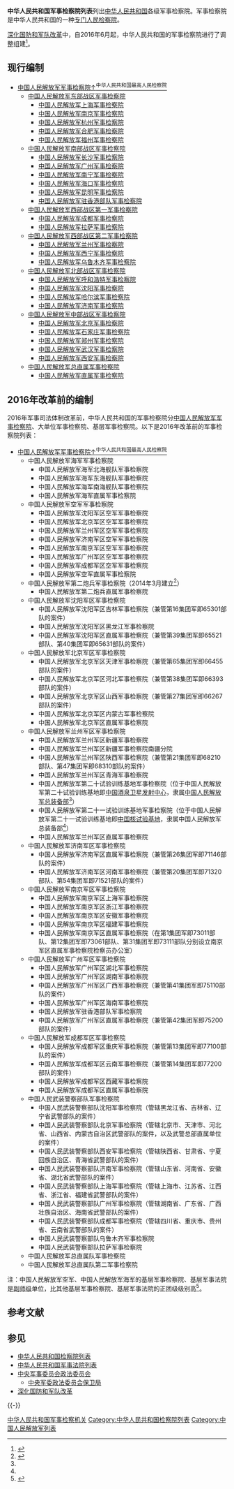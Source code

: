 {{中华人民共和国军事}}

'''中华人民共和国军事检察院列表'''列出[[中华人民共和国|中华人民共和国]]各级军事检察院。军事检察院是中华人民共和国的一种[[专门人民检察院|专门人民检察院]]。

[[深化国防和军队改革|深化国防和军队改革]]中，自2016年6月起，中华人民共和国的军事检察院进行了调整组建<ref>{{Cite web|title=军事法院检察院已调整组建运行 打破隶属着眼惩腐|url=https://military.china.com/news/568/20160718/23082794.html|accessdate=2019-08-28|date=2016-07-18|publisher=中华网|archive-date=2020-07-20|archive-url=https://web.archive.org/web/20200720124625/http://military.china.com/news/568/20160718/23082794.html|dead-url=no}}</ref>。

==现行编制==
*[[中国人民解放军军事检察院|中国人民解放军军事检察院]][[中华人民共和国最高人民检察院|↑<sup>中华人民共和国最高人民检察院</sup>]]
**[[中国人民解放军东部战区军事检察院|中国人民解放军东部战区军事检察院]]
***[[中国人民解放军上海军事检察院|中国人民解放军上海军事检察院]]
***[[中国人民解放军南京军事检察院|中国人民解放军南京军事检察院]]
***[[中国人民解放军杭州军事检察院|中国人民解放军杭州军事检察院]]
***[[中国人民解放军合肥军事检察院|中国人民解放军合肥军事检察院]]
***[[中国人民解放军福州军事检察院|中国人民解放军福州军事检察院]]
**[[中国人民解放军南部战区军事检察院|中国人民解放军南部战区军事检察院]]
***[[中国人民解放军长沙军事检察院|中国人民解放军长沙军事检察院]]
***[[中国人民解放军广州军事检察院|中国人民解放军广州军事检察院]]
***[[中国人民解放军南宁军事检察院|中国人民解放军南宁军事检察院]]
***[[中国人民解放军海口军事检察院|中国人民解放军海口军事检察院]]
***[[中国人民解放军昆明军事检察院|中国人民解放军昆明军事检察院]]
***[[中国人民解放军驻香港部队军事检察院|中国人民解放军驻香港部队军事检察院]]
**[[中国人民解放军西部战区第一军事检察院|中国人民解放军西部战区第一军事检察院]]
***[[中国人民解放军成都军事检察院|中国人民解放军成都军事检察院]]
***[[中国人民解放军拉萨军事检察院|中国人民解放军拉萨军事检察院]]
**[[中国人民解放军西部战区第二军事检察院|中国人民解放军西部战区第二军事检察院]]
***[[中国人民解放军兰州军事检察院|中国人民解放军兰州军事检察院]]
***[[中国人民解放军西宁军事检察院|中国人民解放军西宁军事检察院]]
***[[中国人民解放军乌鲁木齐军事检察院|中国人民解放军乌鲁木齐军事检察院]]
**[[中国人民解放军北部战区军事检察院|中国人民解放军北部战区军事检察院]]
***[[中国人民解放军呼和浩特军事检察院|中国人民解放军呼和浩特军事检察院]]
***[[中国人民解放军沈阳军事检察院|中国人民解放军沈阳军事检察院]]
***[[中国人民解放军哈尔滨军事检察院|中国人民解放军哈尔滨军事检察院]]
***[[中国人民解放军济南军事检察院|中国人民解放军济南军事检察院]]
**[[中国人民解放军中部战区军事检察院|中国人民解放军中部战区军事检察院]]
***[[中国人民解放军北京军事检察院|中国人民解放军北京军事检察院]]
***[[中国人民解放军石家庄军事检察院|中国人民解放军石家庄军事检察院]]
***[[中国人民解放军郑州军事检察院|中国人民解放军郑州军事检察院]]
***[[中国人民解放军武汉军事检察院|中国人民解放军武汉军事检察院]]
***[[中国人民解放军西安军事检察院|中国人民解放军西安军事检察院]]
**[[中国人民解放军总直属军事检察院|中国人民解放军总直属军事检察院]]
***[[中国人民解放军直属军事检察院|中国人民解放军直属军事检察院]]

== 2016年改革前的编制 ==
2016年军事司法体制改革前，中华人民共和国的军事检察院分[[中国人民解放军军事检察院|中国人民解放军军事检察院]]、大单位军事检察院、基层军事检察院。以下是2016年改革前的军事检察院列表：

*[[中国人民解放军军事检察院|中国人民解放军军事检察院]][[中华人民共和国最高人民检察院|↑<sup>中华人民共和国最高人民检察院</sup>]]
**中国人民解放军海军军事检察院
***中国人民解放军海军北海舰队军事检察院
***中国人民解放军海军东海舰队军事检察院
***中国人民解放军海军南海舰队军事检察院
***中国人民解放军海军直属军事检察院
**中国人民解放军空军军事检察院
***中国人民解放军沈阳军区空军军事检察院
***中国人民解放军北京军区空军军事检察院
***中国人民解放军兰州军区空军军事检察院
***中国人民解放军济南军区空军军事检察院
***中国人民解放军南京军区空军军事检察院
***中国人民解放军广州军区空军军事检察院
***中国人民解放军成都军区空军军事检察院
***中国人民解放军空军直属军事检察院
**中国人民解放军第二炮兵军事检察院（2014年3月建立<ref>{{Cite web|title=官方披露第二炮兵于2014年3月组建军事法院、军事检察院|url=http://www.thepaper.cn/newsDetail_forward_1388145|accessdate=2019-08-28|date=2015-10-23|publisher=澎湃新闻|archive-date=2020-11-04|archive-url=https://web.archive.org/web/20201104111720/http://www.thepaper.cn/newsDetail_forward_1388145|dead-url=no}}</ref>）
***中国人民解放军第二炮兵直属军事检察院
**中国人民解放军沈阳军区军事检察院
***中国人民解放军沈阳军区吉林军事检察院（兼管第16集团军即65301部队的案件）
***中国人民解放军沈阳军区黑龙江军事检察院
***中国人民解放军沈阳军区直属军事检察院（兼管第39集团军即65521部队、第40集团军即65631部队的案件）
**中国人民解放军北京军区军事检察院
***中国人民解放军北京军区天津军事检察院（兼管第65集团军即66455部队的案件）
***中国人民解放军北京军区河北军事检察院（兼管第38集团军即66393部队的案件）
***中国人民解放军北京军区山西军事检察院（兼管第27集团军即66267部队的案件）
***中国人民解放军北京军区内蒙古军事检察院
***中国人民解放军北京军区直属军事检察院
**中国人民解放军兰州军区军事检察院
***中国人民解放军兰州军区新疆军事检察院
***中国人民解放军兰州军区新疆军事检察院南疆分院
***中国人民解放军兰州军区陕西军事检察院（兼管第21集团军即68210部队、第47集团军即68310部队的案件）
***中国人民解放军兰州军区青海军事检察院
***中国人民解放军第二十试验训练基地军事检察院（位于中国人民解放军第二十试验训练基地即[[中国酒泉卫星发射中心|中国酒泉卫星发射中心]]，隶属[[中国人民解放军总装备部|中国人民解放军总装备部]]<ref name=bjty/>）
***中国人民解放军第二十一试验训练基地军事检察院（位于中国人民解放军第二十一试验训练基地即[[中国核试验基地|中国核试验基地]]，隶属中国人民解放军总装备部<ref name=bjty/>）
***中国人民解放军兰州军区直属军事检察院
**中国人民解放军济南军区军事检察院
***中国人民解放军济南军区直属军事检察院（兼管第26集团军即71146部队的案件）
***中国人民解放军济南军区河南军事检察院（兼管第20集团军即71320部队、第54集团军即71521部队的案件）
**中国人民解放军南京军区军事检察院
***中国人民解放军南京军区上海军事检察院
***中国人民解放军南京军区浙江军事检察院
***中国人民解放军南京军区安徽军事检察院
***中国人民解放军南京军区福建军事检察院
***中国人民解放军南京军区直属军事检察院（在第1集团军即73011部队、第12集团军即73061部队、第31集团军即73111部队分别设立南京军区直属军事检察院检察员办公室）
**中国人民解放军广州军区军事检察院
***中国人民解放军广州军区湖北军事检察院
***中国人民解放军广州军区湖南军事检察院
***中国人民解放军广州军区广西军事检察院（兼管第41集团军即75110部队的案件）
***中国人民解放军广州军区海南军事检察院
***中国人民解放军驻香港部队军事检察院
***中国人民解放军广州军区直属军事检察院（兼管第42集团军即75200部队的案件）
**中国人民解放军成都军区军事检察院
***中国人民解放军成都军区重庆军事检察院（兼管第13集团军即77100部队的案件）
***中国人民解放军成都军区云南军事检察院（兼管第14集团军即77200部队的案件）
***中国人民解放军成都军区西藏军事检察院
***中国人民解放军成都军区直属军事检察院
**中国人民武装警察部队军事检察院
***中国人民武装警察部队沈阳军事检察院（管辖黑龙江省、吉林省、辽宁省武警部队的案件）
***中国人民武装警察部队北京军事检察院（管辖北京市、天津市、河北省、山西省、内蒙古自治区武警部队的案件，以及武警总部直属单位的案件）
***中国人民武装警察部队西安军事检察院（管辖陕西省、甘肃省、宁夏回族自治区、青海省武警部队的案件）
***中国人民武装警察部队济南军事检察院（管辖山东省、河南省、安徽省、湖北省武警部队的案件）
***中国人民武装警察部队上海军事检察院（管辖上海市、江苏省、江西省、浙江省、福建省武警部队的案件）
***中国人民武装警察部队广州军事检察院（管辖湖南省、广东省、广西壮族自治区、海南省武警部队的案件）
***中国人民武装警察部队成都军事检察院（管辖四川省、重庆市、贵州省、云南省武警部队的案件）
***中国人民武装警察部队乌鲁木齐军事检察院
***中国人民武装警察部队拉萨军事检察院
**中国人民解放军总直属队军事检察院
**中国人民解放军总直属队第二军事检察院

注：中国人民解放军空军、中国人民解放军海军的基层军事检察院、基层军事法院是[[副师级|副师级]]单位，比其他基层军事检察院、基层军事法院的正团级级别高<ref name=bjty>{{Cite web|title=王国华律师：“军队政法机构的设置和军事法院受理案件的有关规定”的讲座|url=http://tianyilawyers.com/newsinfo.aspx?nid=1069|accessdate=2019-08-28|date=2014-05-12|publisher=北京天溢律师事务所|archiveurl=https://web.archive.org/web/20141109081442/http://tianyilawyers.com/newsinfo.aspx?nid=1069|archivedate=2014-11-09|dead-url=no}}</ref>。

== 参考文献 ==
{{Reflist}}

== 参见 ==
{{Portal box|中华人民共和国|军事|法律}}
*[[中华人民共和国检察院列表|中华人民共和国检察院列表]]
*[[中华人民共和国军事法院列表|中华人民共和国军事法院列表]]
*[[中央军事委员会政法委员会|中央军事委员会政法委员会]]
**[[中央军委政法委员会保卫局|中央军委政法委员会保卫局]]
*[[深化国防和军队改革|深化国防和军队改革]]

{{-}}
{{中华人民共和国国家机构}}
{{中华人民共和国检察机关|专}}

[[Category:中华人民共和国军事检察机关|]]
[[Category:中华人民共和国检察院列表|Category:中华人民共和国检察院列表]]
[[Category:中国人民解放军列表|Category:中国人民解放军列表]]